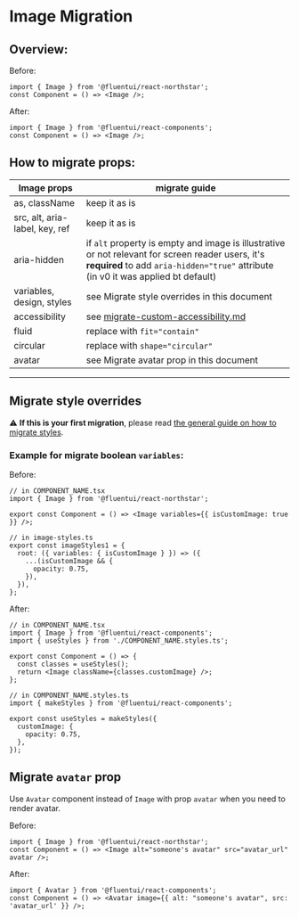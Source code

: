 
<Meta title="Concepts/Migration/from v0/Components/Image Migration" />

# Image Migration

## Overview:

Before:

```tsx
import { Image } from '@fluentui/react-northstar';
const Component = () => <Image />;
```

After:

```tsx
import { Image } from '@fluentui/react-components';
const Component = () => <Image />;
```

## How to migrate props:

| Image props                    | migrate guide                                                                                                                                                                           |
| ------------------------------ | --------------------------------------------------------------------------------------------------------------------------------------------------------------------------------------- |
| as, className                  | keep it as is                                                                                                                                                                           |
| src, alt, aria-label, key, ref | keep it as is                                                                                                                                                                           |
| aria-hidden                    | if `alt` property is empty and image is illustrative or not relevant for screen reader users, it's **required** to add `aria-hidden="true"` attribute (in v0 it was applied bt default) |
| variables, design, styles      | see Migrate style overrides in this document                                                                                                                                            |
| accessibility                  | see [migrate-custom-accessibility.md](?path=/docs/concepts-migration-from-v0-custom-accessibility--page)                                                                                |
| fluid                          | replace with `fit="contain"`                                                                                                                                                            |
| circular                       | replace with `shape="circular"`                                                                                                                                                         |
| avatar                         | see Migrate avatar prop in this document                                                                                                                                                |

---

## Migrate style overrides

⚠️ **If this is your first migration**, please read [the general guide on how to migrate styles](?path=/docs/concepts-migration-from-v0-custom-style-overrides--page).

### Example for migrate boolean `variables`:

Before:

```tsx
// in COMPONENT_NAME.tsx
import { Image } from '@fluentui/react-northstar';

export const Component = () => <Image variables={{ isCustomImage: true }} />;

// in image-styles.ts
export const imageStyles1 = {
  root: ({ variables: { isCustomImage } }) => ({
    ...(isCustomImage && {
      opacity: 0.75,
    }),
  }),
};
```

After:

```tsx
// in COMPONENT_NAME.tsx
import { Image } from '@fluentui/react-components';
import { useStyles } from './COMPONENT_NAME.styles.ts';

export const Component = () => {
  const classes = useStyles();
  return <Image className={classes.customImage} />;
};

// in COMPONENT_NAME.styles.ts
import { makeStyles } from '@fluentui/react-components';

export const useStyles = makeStyles({
  customImage: {
    opacity: 0.75,
  },
});
```

## Migrate `avatar` prop

Use `Avatar` component instead of `Image` with prop `avatar` when you need to render avatar.

Before:

```tsx
import { Image } from '@fluentui/react-northstar';
const Component = () => <Image alt="someone's avatar" src="avatar_url" avatar />;
```

After:

```tsx
import { Avatar } from '@fluentui/react-components';
const Component = () => <Avatar image={{ alt: "someone's avatar", src: 'avatar_url' }} />;
```
